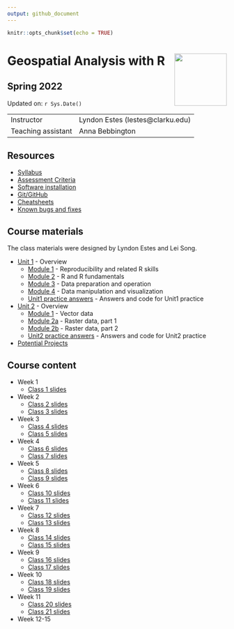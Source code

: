 ```yaml
---
output: github_document
---
```


```r
knitr::opts_chunk$set(echo = TRUE)
```

# Geospatial Analysis with R <img src="https://s28151.pcdn.co/offices/marketing-and-communications/wp-content/blogs.dir/3/files/sites/106/2019/08/CU_Seal_Red_SM_60_75_v4-768x768.png" align="right" width="120" />


## Spring 2022


Updated on: `r Sys.Date()`

<center>
------------------ ------------------------------------------------------
Instructor         Lyndon Estes (lestes@clarku.edu)                  
Teaching assistant Anna Bebbington
------------------ ------------------------------------------------------

</center>


## Resources
- [Syllabus](syllabus.html)
- [Assessment Criteria](assessment.html)
- [Software installation](software-installation.html)
- [Git/GitHub](git-github.html)
- [Cheatsheets](cheatsheets.html)
- [Known bugs and fixes](bugs-fixes.html)

## Course materials

The class materials were designed by Lyndon Estes and Lei Song. 

- [Unit 1](unit1.html) - Overview
  - [Module 1](unit1-module1.html) - Reproducibility and related R skills
  - [Module 2](unit1-module2.html) - R and R fundamentals
  - [Module 3](unit1-module3.html) - Data preparation and operation
  - [Module 4](unit1-module4.html) - Data manipulation and visualization
  - [Unit1 practice answers](unit1-practice-answers.html) - Answers and code for Unit1 practice

- [Unit 2](unit2.html) - Overview
  - [Module 1](unit2-module1.html) - Vector data
  - [Module 2a](unit2-module2a.html) - Raster data, part 1
  - [Module 2b](unit2-module2b.html) - Raster data, part 2
  - [Unit2 practice answers](unit2-practice-answers.html) - Answers and code for Unit2 practice
  
- [Potential Projects](projects.html)

## Course content

- Week 1
  - [Class 1 slides](class1.html)
- Week 2
  - [Class 2 slides](class2.html)
  - [Class 3 slides](class3.html)
- Week 3
  - [Class 4 slides](class4.html)
  - [Class 5 slides](class5.html)
- Week 4
  - [Class 6 slides](class6.html)
  - [Class 7 slides](class7.html)
- Week 5
  - [Class 8 slides](class8.html)
  - [Class 9 slides](class9.html)
- Week 6
  - [Class 10 slides](class10.html)
  - [Class 11 slides](class11.html)
- Week 7
  - [Class 12 slides](class12.html)
  - [Class 13 slides](class13.html)
- Week 8
  - [Class 14 slides](class14.html)
  - [Class 15 slides](class15.html)
- Week 9
  - [Class 16 slides](class16.html)
  - [Class 17 slides](class17.html)
- Week 10
  - [Class 18 slides](class18.html)
  - [Class 19 slides](class19.html)
- Week 11
  - [Class 20 slides](class20.html)
  - [Class 21 slides](class21.html)
- Week 12-15

